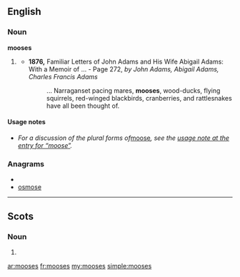 {{also|Mooses}}
==English==

===Noun===
'''mooses''' {{p}}

# {{context|dated|rare}} {{plural of|[[moose]]}}
#* '''1876,''' Familiar Letters of John Adams and His Wife Abigail Adams: With a Memoir of ... - Page 272, ''by John Adams, Abigail Adams, Charles Francis Adams''
#*: ... Narraganset pacing mares, '''mooses''', wood-ducks, flying squirrels, red-winged blackbirds, cranberries, and rattlesnakes have all been thought of.

====Usage notes====
* ''For a discussion of the plural forms of ''[[moose]]'', see the [[moose#Usage notes|usage note at the entry for “moose”]].''

===Anagrams===
* {{alphagram|emooss}}
* [[osmose#English|osmose]]

----

==Scots==

===Noun===
{{sco-pl}}

# {{plural of|[[moose#Scots|moose]]}}

[[ar:mooses]]
[[fr:mooses]]
[[my:mooses]]
[[simple:mooses]]